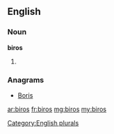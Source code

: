 ==English==

===Noun===
'''biros'''

# {{plural of|biro}}

===Anagrams===
* [[Boris#English|Boris]]

[[Category:English plurals]]

[[ar:biros]]
[[fr:biros]]
[[mg:biros]]
[[my:biros]]